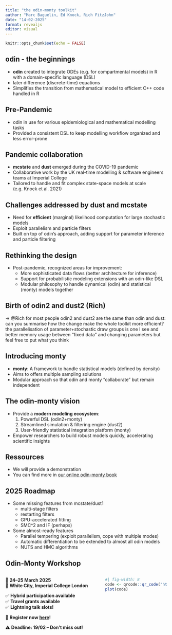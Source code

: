 ```yaml
---
title: "the odin-monty toolkit"
author: "Marc Baguelin, Ed Knock, Rich FitzJohn"
date: "14-02-2025"
format: revealjs
editor: visual
---
```


```r
knitr::opts_chunk$set(echo = FALSE)
```

## odin - the beginnings

-   **odin** created to integrate ODEs (e.g. for compartmental models) in R with a domain-specific language (DSL)
-   later difference (discrete-time) equations
-   Simplifies the transition from mathematical model to efficient C++ code handled in R

## Pre-Pandemic

-   odin in use for various epidemiological and mathematical modelling tasks\
-   Provided a consistent DSL to keep modelling workflow organized and less error-prone

## Pandemic collaboration

-   **mcstate** and **dust** emerged during the COVID-19 pandemic\
-   Collaborative work by the UK real-time modelling & software engineers teams at Imperial College
-   Tailored to handle and fit complex state-space models at scale (e.g. Knock et al. 2021)

## Challenges addressed by dust and mcstate

-   Need for **efficient** (marginal) likelihood computation for large stochastic models
-   Exploit parallelism and particle filters
-   Built on top of odin’s approach, adding support for parameter inference and particle filtering

## Rethinking the design

-   Post-pandemic, recognized areas for improvement:
    -   More sophisticated data flows (better architecture for inference)\
    -   Support for probabilistic modeling extensions with an odin-like DSL
    -   Modular philosophy to handle dynamical (odin) and statistical (monty) models together

## Birth of odin2 and dust2 (Rich)

-\> @Rich for most people odin2 and dust2 are the same than odin and dust: can you summarise how the change make the whole toolkit more efficient? the parallelisation of parameter+stochastic draw groups is one I see and better memory usage between "fixed data" and changing parameters but feel free to put what you think

## Introducing monty

-   **monty**: A framework to handle statistical models (defined by density)\
-   Aims to offers multiple sampling solutions
-   Modular approach so that odin and monty "collaborate" but remain independent

## The odin-monty vision

-   Provide a **modern modeling ecosystem**:
    1.  Powerful DSL (odin2+monty)\
    2.  Streamlined simulation & filtering engine (dust2)\
    3.  User-friendly statistical integration platform (monty)\
-   Empower researchers to build robust models quickly, accelerating scientific insights

## Ressources

-   We will provide a demonstration
-   You can find more in [our online odin-monty book](https://mrc-ide.github.io/odin-monty/)

## 2025 Roadmap {.smaller}

-   Some missing features from mcstate/dust1
    -   multi-stage filters
    -   restarting filters
    -   GPU-accelerated fitting
    -   SMC\^2 and IF (perhaps)
-   Some almost-ready features
    -   Parallel tempering (exploit parallelism, cope with multiple modes)
    -   Automatic differentiation to be extended to almost all odin models
    -   NUTS and HMC algorithms

## Odin-Monty Workshop {.smaller}
::: columns

:::: {.column width="60%"}
📅 **24–25 March 2025**  
📍 **White City, Imperial College London**  

✅ **Hybrid participation available**  
✅ **Travel grants available**  
✅ **Lightning talk slots!**  

🔗 **Register now [here]("https://docs.google.com/forms/d/e/1FAIpQLSePERaKXjMMYK0re1mh--2nNM5PCUZaRrd-SL_zSqAYY-pk5A/viewform")!**

⚠️ **Deadline: 19/02 – Don't miss out!** 


::::

:::: {.column width="40%"}
```r
#| fig-width: 8
code <- qrcode::qr_code("https://docs.google.com/forms/d/e/1FAIpQLSePERaKXjMMYK0re1mh--2nNM5PCUZaRrd-SL_zSqAYY-pk5A/viewform")
plot(code)
```
::::

:::

